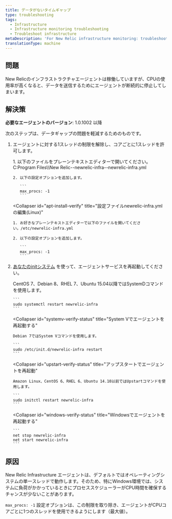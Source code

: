 ```yaml
---
title: データがないタイムギャップ
type: troubleshooting
tags:
  - Infrastructure
  - Infrastructure monitoring troubleshooting
  - Troubleshoot infrastructure
metaDescription: 'For New Relic infrastructure monitoring: troubleshooting suggestions if you see missing data when CPU usage gets high.'
translationType: machine
---
```


## 問題

New Relicのインフラストラクチャエージェントは稼働していますが、CPUの使用率が高くなると、データを送信するためにエージェントが断続的に停止してしまいます。

## 解決策

**必要なエージェントのバージョン**: 1.0.1002 以降

次のステップは、データギャップの問題を軽減するためのものです。

1. エージェントに対する1スレッドの制限を解除し、コアごとに1スレッドを許可します。

   <CollapserGroup>
     <Collapser
       id="apt-install-verify"
       title="設定ファイルnewrelic-infra.ymlの編集（Windows）"
     >
       1. 以下のファイルをプレーンテキストエディターで開いてください。C:Program Files\\New Relic--newrelic-infra--newrelic-infra.yml

       2. 以下の設定オプションを追加します。

          ```
          max_procs: -1
          ```
     </Collapser>

     <Collapser
       id="apt-install-verify"
       title="設定ファイルnewrelic-infra.ymlの編集(Linux)"
     >
       1. お好きなプレーンテキストエディターで以下のファイルを開いてください。/etc/newrelic-infra.yml

       2. 以下の設定オプションを追加します。

          ```
          max_procs: -1
          ```
     </Collapser>
   </CollapserGroup>

2. [あなたのinitシステム](/docs/infrastructure/new-relic-infrastructure/configuration/start-stop-restart-check-infrastructure-agent-status#init-system) を使って、エージェントサービスを再起動してください。

   <CollapserGroup>
     <Collapser
       id="systemd-verify-status"
       title="SystemDでエージェントを再起動する"
     >
       CentOS 7、Debian 8、RHEL 7、Ubuntu 15.04以降ではSystemDコマンドを使用します。

       ```
       sudo systemctl restart newrelic-infra
       ```
     </Collapser>

     <Collapser
       id="systemv-verify-status"
       title="System Vでエージェントを再起動する"
     >
       Debian 7ではSystem Vコマンドを使用します。

       ```
       sudo /etc/init.d/newrelic-infra restart
       ```
     </Collapser>

     <Collapser
       id="upstart-verify-status"
       title="アップスタートでエージェントを再起動"
     >
       Amazon Linux、CentOS 6、RHEL 6、Ubuntu 14.10以前ではUpstartコマンドを使用します。

       ```
       sudo initctl restart newrelic-infra
       ```
     </Collapser>

     <Collapser
       id="windows-verify-status"
       title="Windowsでエージェントを再起動する"
     >
       ```
       net stop newrelic-infra
       net start newrelic-infra
       ```
     </Collapser>
   </CollapserGroup>

## 原因

New Relic Infrastructure エージェントは、デフォルトではオペレーティングシステムの単一スレッドで動作します。そのため、特にWindows環境では、システムに負荷がかかっているときにプロセススケジューラーがCPU時間を確保するチャンスが少ないことがあります。

`max_procs: -1` 設定オプションは、この制限を取り除き、エージェントがCPUコアごとに1つのスレッドを使用できるようにします（最大値）。
